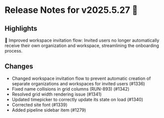 # Release Notes for v2025.5.27 🚀

## Highlights

🔐 Improved workspace invitation flow: Invited users no longer automatically receive their own organization and workspace, streamlining the onboarding process.

## Changes

- Changed workspace invitation flow to prevent automatic creation of separate organizations and workspaces for invited users (#1336)
- Fixed name collisions in grid columns (RUN-893) (#1342)
- Resolved grid width rendering issue (#1341)
- Updated timepicker to correctly update its state on load (#1340)
- Corrected site font (#1339)
- Added pipeline sidebar item (#1279)
